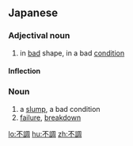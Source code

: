 ==Japanese==
{{ja-kanjitab|ふ|ちょう|yomi=on}}

===Adjectival noun===
{{ja-adj|infl=na|ふちょう}}

# in [[bad]] shape, in a bad [[condition]]

====Inflection====
{{ja-na|ふちょう}}

===Noun===
{{ja-noun|ふちょう}}

# a [[slump]], a bad condition
# [[failure]], [[breakdown]]

[[lo:不調]]
[[hu:不調]]
[[zh:不調]]